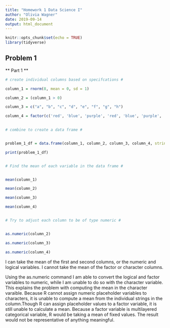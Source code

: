 ```yaml
---
title: "Homework 1 Data Science I"
author: "Olivia Wagner"
date: 2019-09-14
output: html_document
---
```


```r
knitr::opts_chunk$set(echo = TRUE)
library(tidyverse)

```

## Problem 1 ##
** Part 1 **
```r
# create individual columns based on specifcations #

column_1 = rnorm(8, mean = 0, sd = 1) 

column_2 = (column_1 > 0) 

column_3 = c("a", "b", "c", "d", "e", "f", "g", "h")

column_4 = factor(c('red', 'blue', 'purple', 'red', 'blue', 'purple', 'red', 'blue'))
  

# combine to create a data frame #


problem_1_df = data.frame(column_1, column_2, column_3, column_4, stringsAsFactors = FALSE)

print(problem_1_df)


# Find the mean of each variable in the data frame #


mean(column_1)

mean(column_2)

mean(column_3)

mean(column_4)


# Try to adjust each column to be of type numeric #


as.numeric(column_2)

as.numeric(column_3)

as.numeric(column_4)

```



  I can take the mean of the first and second columns, or the numeric and logical variables. I cannot take the mean of the factor or character columns.


  Using the as.numeric command I am able to convert the logical and factor variables to numeric, while I am unable to do so with the character variable. This explains the problem with computing the mean in the character varaible. Because R cannot assign numeric placeholder variables to characters, it is unable to compute a mean from the individual strings in the column.Though R can assign placeholder values to a factor variable, it is still unable to calculate a mean.  Because a factor variable is multilayered categorical variable, R would be taking a mean of fixed values. The result would not be representative of anything meaningful.
  
  
  

